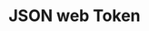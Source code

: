 ---
title: "JSON web Token"
description: "This guide will help you prevent abuse and fraud in your application"
---